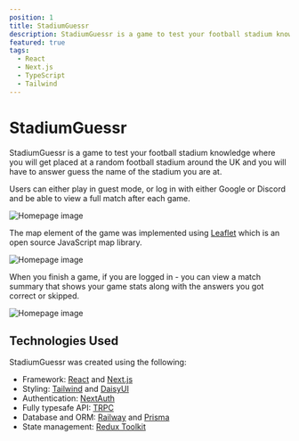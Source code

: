 ```yaml
---
position: 1
title: StadiumGuessr
description: StadiumGuessr is a game to test your football stadium knowledge.
featured: true
tags:
  - React
  - Next.js
  - TypeScript
  - Tailwind
---
```


# StadiumGuessr

<Links
  github="https://github.com/brandon-carlisle/StadiumGuessr"
  site="https://www.stadiumguessr.app/"
/>

StadiumGuessr is a game to test your football stadium knowledge where you will get placed at a random football stadium around the UK and you will have to answer guess the name of the stadium you are at.

Users can either play in guest mode, or log in with either Google or Discord and be able to view a full match after each game.

<Image
  src="/projects/stadiumguessr/homepage.webp"
  alt="Homepage image"
  width={1920}
  height={961}
  priority
/>

The map element of the game was implemented using [Leaflet](https://leafletjs.com/) which is an open source JavaScript map library.

<Image
  src="/projects/stadiumguessr/game.webp"
  alt="Homepage image"
  width={1920}
  height={961}
  priority
/>

When you finish a game, if you are logged in - you can view a match summary that shows your game stats along with the answers you got correct or skipped.

<Image
  src="/projects/stadiumguessr/summary.webp"
  alt="Homepage image"
  width={1903}
  height={963}
  priority
/>

## Technologies Used

StadiumGuessr was created using the following:

- Framework: [React](https://react.dev/) and [Next.js](https://nextjs.org/)
- Styling: [Tailwind](https://tailwindcss.com/) and [DaisyUI](https://daisyui.com/)
- Authentication: [NextAuth](https://next-auth.js.org/)
- Fully typesafe API: [TRPC](https://trpc.io/)
- Database and ORM: [Railway](https://railway.app/) and [Prisma](https://www.prisma.io/)
- State management: [Redux Toolkit](https://redux-toolkit.js.org/)
